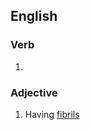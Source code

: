 ==English==

===Verb===
{{head|en|verb form}}

# {{en-past of|fibrillate}}

===Adjective===
{{en-adj|-}}

# Having [[fibril]]s